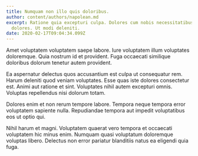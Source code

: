 ```yaml
---
title: Numquam non illo quis doloribus.
author: content/authors/napolean.md
excerpt: Ratione quia excepturi culpa. Dolores cum nobis necessitatibus aliquid
  dolores. Ut modi deleniti.
date: 2020-02-17T09:04:34.099Z
---
```

Amet voluptatem voluptatem saepe labore. Iure voluptatem illum voluptates doloremque. Quia nostrum id et provident. Fuga occaecati similique doloribus dolorum tenetur autem provident.
 Ea aspernatur delectus quos accusantium est culpa ut consequatur rem. Harum deleniti quod veniam voluptates. Esse quas iste dolores consectetur est. Animi aut ratione et sint. Voluptates nihil autem excepturi omnis. Voluptas repellendus nisi dolorum totam.
 Dolores enim et non rerum tempore labore. Tempora neque tempora error voluptatem sapiente nulla. Repudiandae tempora aut impedit voluptatibus eos ut optio qui.
 Nihil harum et magni. Voluptatem quaerat vero tempora et occaecati voluptatem hic minus enim. Numquam quasi voluptatum doloremque voluptas libero. Delectus non error pariatur blanditiis natus ea eligendi quia fuga.
